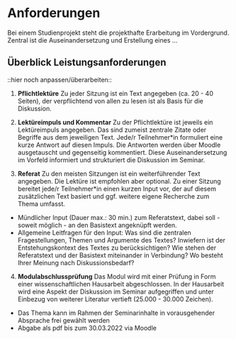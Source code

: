 # Anforderungen {.unlisted .unnumbered}

Bei einem Studienprojekt steht die projekthafte Erarbeitung im Vordergrund. Zentral ist die Auseinandersetzung und Erstellung eines ...

## Überblick Leistungsanforderungen {.unlisted .unnumbered}

::hier noch anpassen/überarbeiten::


1. **Pflichtlektüre** Zu jeder Sitzung ist ein Text angegeben (ca. 20 - 40 Seiten), der verpflichtend von allen zu lesen ist als Basis für die Diskussion.

2. **Lektüreimpuls und Kommentar** Zu der Pflichtlektüre ist jeweils ein Lektüreimpuls angegeben. Das sind zumeist zentrale Zitate oder Begriffe aus dem jeweiligen Text. Jede/r Teilnehmer*in formuliert eine kurze Antwort auf diesen Impuls. Die Antworten werden über Moodle ausgetauscht und gegenseitig kommentiert. Diese Auseinandersetzung im Vorfeld informiert und strukturiert die Diskussion im Seminar.  

3. **Referat** Zu den meisten Sitzungen ist ein weiterführender Text angegeben. Die Lektüre ist empfohlen aber optional. Zu einer Sitzung bereitet jede/r Teilnehmer*in einen kurzen Input vor, der auf diesem zusätzlichen Text basiert und ggf. weitere eigene Recherche zum Thema umfasst.  

-	Mündlicher Input (Dauer max.: 30 min.) zum Referatstext, dabei soll - soweit möglich - an den Basistext angeknüpft werden.
-	Allgemeine Leitfragen für den Input: Was sind die zentralen Fragestellungen, Themen und Argumente des Textes? Inwiefern ist der Entstehungskontext des Textes zu berücksichtigen? Wie stehen der Referatstext und der Basistext miteinander in Verbindung? Wo besteht Ihrer Meinung nach Diskussionsbedarf?  

4. **Modulabschlussprüfung** Das Modul wird mit einer Prüfung in Form einer wissenschaftlichen Hausarbeit abgeschlossen. In der Hausarbeit wird eine Aspekt der Diskussion im Seminar aufgegriffen und unter Einbezug von weiterer Literatur vertieft (25.000 - 30.000 Zeichen).  

- Das Thema kann im Rahmen der Seminarinhalte in vorausgehender Absprache frei gewählt werden
- Abgabe als pdf bis zum 30.03.2022 via Moodle

\pagebreak